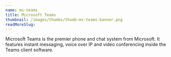 ```yaml
---
name: ms-teams
title: Microsoft Teams
thumbnail: /images/thumbs/thumb-ms-teams-banner.png
readMoreSlug:
---
```


Microsoft Teams is the premier phone and chat system from Microsoft. It features instant messaging, voice over IP and video conferencing inside the Teams client software.
